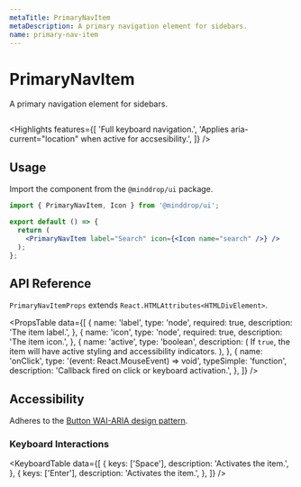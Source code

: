```yaml
---
metaTitle: PrimaryNavItem
metaDescription: A primary navigation element for sidebars.
name: primary-nav-item
---
```


# PrimaryNavItem

<Description>A primary navigation element for sidebars.</Description>

<HeroContainer>
  <PrimaryNavItemDemo />
</HeroContainer>

```jsx hero template=PrimaryNavItemDemo

```

<Highlights
  features={[
    'Full keyboard navigation.',
    'Applies aria-current="location" when active for accsesibility.',
  ]}
/>

## Usage

Import the component from the `@minddrop/ui` package.

```jsx
import { PrimaryNavItem, Icon } from '@minddrop/ui';

export default () => {
  return (
    <PrimaryNavItem label="Search" icon={<Icon name="search" />} />
  );
};
```

## API Reference

`PrimaryNavItemProps` extends `React.HTMLAttributes<HTMLDivElement>`.

<PropsTable
  data={[
    {
      name: 'label',
      type: 'node',
      required: true,
      description: 'The item label.',
    },
    {
      name: 'icon',
      type: 'node',
      required: true,
      description: 'The item icon.',
    },
    {
      name: 'active',
      type: 'boolean',
      description: (
        <span>
          If <Code>true</Code>, the item will have active styling and
          accessibility indicators.
        </span>
      ),
    },
    {
      name: 'onClick',
      type: '(event: React.MouseEvent) => void',
      typeSimple: 'function',
      description: 'Callback fired on click or keyboard activation.',
    },
  ]}
/>

## Accessibility

Adheres to the [Button WAI-ARIA design pattern](https://www.w3.org/TR/wai-aria-practices-1.2/#button).

### Keyboard Interactions

<KeyboardTable
  data={[
    {
      keys: ['Space'],
      description: 'Activates the item.',
    },
    {
      keys: ['Enter'],
      description: 'Activates the item.',
    },
  ]}
/>

